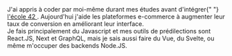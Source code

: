 <Bio>
  J'ai appris à coder par moi-même durant mes études avant d'intégrer{" "}
  <a href="https://www.42.fr/">l'école 42 </a>. Aujourd'hui j'aide les
  plateformes e-commerce à augmenter leur taux de conversion en améliorant leur
  interface. <br />Je fais principalement du Javascript et mes outils de prédilections
  sont React.JS, Next et GraphQL, mais je sais aussi faire du Vue, du Svelte, ou
  même m'occuper des backends Node.JS.<br /><br />
</Bio>
